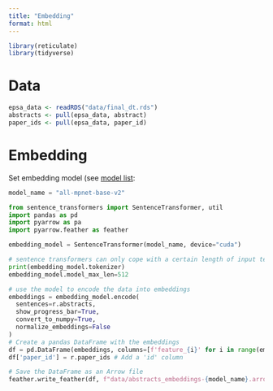 ```yaml
---
title: "Embedding"
format: html
---
```


```r
library(reticulate)
library(tidyverse)
```


# Data

```r
epsa_data <- readRDS("data/final_dt.rds")
abstracts <- pull(epsa_data, abstract)
paper_ids <- pull(epsa_data, paper_id)
```


# Embedding

Set embedding model (see [model list](https://www.sbert.net/docs/pretrained_models.html):

```python
model_name = "all-mpnet-base-v2"
```


```python
from sentence_transformers import SentenceTransformer, util
import pandas as pd
import pyarrow as pa
import pyarrow.feather as feather

embedding_model = SentenceTransformer(model_name, device="cuda")

# sentence transformers can only cope with a certain length of input texts, probably makes sense to set the maximum for this model
print(embedding_model.tokenizer)
embedding_model.model_max_len=512

# use the model to encode the data into embeddings
embeddings = embedding_model.encode(
  sentences=r.abstracts, 
  show_progress_bar=True, 
  convert_to_numpy=True, 
  normalize_embeddings=False
)
# Create a pandas DataFrame with the embeddings
df = pd.DataFrame(embeddings, columns=[f'feature_{i}' for i in range(embeddings.shape[1])])
df['paper_id'] = r.paper_ids # Add a 'id' column

# Save the DataFrame as an Arrow file
feather.write_feather(df, f"data/abstracts_embeddings-{model_name}.arrow")
```